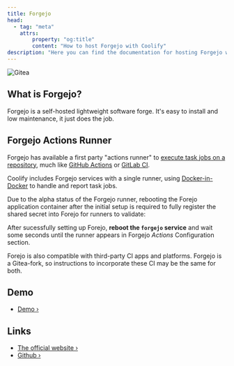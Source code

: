 ```yaml
---
title: Forgejo
head:
  - tag: "meta"
    attrs:
        property: "og:title"
        content: "How to host Forgejo with Coolify"
description: "Here you can find the documentation for hosting Forgejo with Coolify."
---
```



<Badge text="One-click setup." variant="note" size="large" />

![Gitea](https://forgejo.org/images/forgejo-wordmark.svg)

## What is Forgejo?

Forgejo is a self-hosted lightweight software forge. It's easy to install and low maintenance, it just does the job.

## Forgejo Actions Runner

Forgejo has available a first party "actions runner" to [execute task jobs on a repository](https://forgejo.org/docs/latest/user/actions/), much like [GitHub Actions](https://docs.github.com/en/actions) or [GitLab CI](https://docs.gitlab.com/ee/ci/index.html).

Coolify includes Forgejo services with a single runner, using [Docker-in-Docker](https://hub.docker.com/_/docker) to handle and report task jobs.

Due to the alpha status of the Forgejo runner, rebooting the Forejo application container after the initial setup is required to fully register the shared secret into Forejo for runners to validate:

After sucessfully setting up Forejo, **reboot the `forgejo` service** and wait some seconds until the runner appears in Forgejo _Actions_ Configuration section.

Forejo is also compatible with third-party CI apps and platforms. Forgejo is a Gitea-fork, so instructions to incorporate these CI may be the same for both.

## Demo

- [Demo ›](https://next.forgejo.org/)

## Links

- [The official website ›](https://forgejo.org/)
- [Github ›](https://codeberg.org/forgejo/forgejo)

